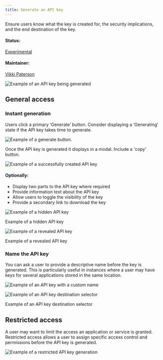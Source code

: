 ```yaml
---
title: Generate an API key
---
```


<PageDescription>

Ensure users know what the key is created for, the security implications, and the end destination of the key.

</PageDescription>

#### Status:

[Experimental](/experimental/overview)

#### Maintainer:

[Vikki Paterson](https://github.com/vikkipaterson)

![Example of an API key being generated](images/1.png)

## General access

### Instant generation

Users click a primary ‘Generate’ button. Consider displaying a ‘Generating’ state if the API key takes time to generate.

<Row>
<Column colLg={8}>

![Example of a generate button.](images/2.png)

</Column>
</Row>

Once the API key is generated it displays in a modal. Include a 'copy' button.

<Row>
<Column colLg={8}>

![Example of a successfully created API key](images/3.png)

</Column>
</Row>

#### Optionally:

- Display two parts to the API key where required
- Provide information text about the API key
- Allow users to toggle the visibility of the key
- Provide a secondary link to download the key

<Row>
<Column colLg={8}>

![Example of a hidden API key](images/4.png)

<Caption>Example of a hidden API key</Caption>

</Column>
</Row>

<Row>
<Column colLg={8}>

![Example of a revealed API key](images/5.png)

<Caption>Example of a revealed API key</Caption>

</Column>
</Row>

### Name the API key

You can ask a user to provide a descriptive name before the key is generated. This is particularly useful in instances where a user may have keys for several applications stored in the same location.

<Row>
<Column colLg={8}>

![Example of an API key with a custom name](images/6.png)

</Column>
</Row>

<Row>
<Column colLg={8}>

![Example of an API key destination selector](images/7.png)

<Caption>Example of an API key destination selector</Caption>

</Column>
</Row>

## Restricted access

A user may want to limit the access an application or service is granted. Restricted access allows a user to assign specific access control and permissions before the API key is generated.

<Row>
<Column colLg={8}>

![Example of a restricted API key generation](images/8.png)

</Column>
</Row>
